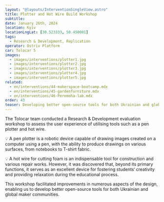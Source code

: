 ```yaml
---
layout: "@layouts/InterventionSingleView.astro"
title: Plotter and Hot Wire Build Workshop
subtitle:
date: January 26th, 2024
location: Kyiv
locationLngLat: [30.523333, 50.450001] 
tags: 
  - Research & Development, Replication
operator: Ostriv Platform
car: Tolocar 5
images:
  - images/interventions/plotter1.jpg  
  - images/interventions/plotter2.jpg
  - images/interventions/plotter3.jpg 
  - images/interventions/plotter4.jpg
  - images/interventions/plotter5.jpg
related:
  - en/interventions/44-makerspace-bootcamp.mdx
  - en/interventions/45-gardenfurniture.mdx
  - en/interventions/46-Peremoha-lab.mdx
order: 43
teaser: Developing better open-source tools for both Ukrainian and global maker communities!
---
```


The Tolocar team conducted a Research & Development evaluation workshop to assess the user experience of utilising tools such as a pen plotter and hot wire.

💡 A pen plotter is a robotic device capable of drawing images created on a computer using a pen, with the ability to produce drawings on various surfaces, from notebooks to T-shirt fabric.

💡 A hot wire for cutting foam is an indispensable tool for construction and various repair works. However, it was discovered that, beyond its primary functions, it serves as an excellent device for fostering students‘ creativity and providing relaxation during the educational process.

This workshop facilitated improvements in numerous aspects of the design, enabling us to develop better open-source tools for both Ukrainian and global maker communities.


